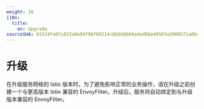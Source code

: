 ```yaml
---
weight: 16
i18n:
  title:
    en: Upgrade
sourceSHA: 91524fa07c832a8a9df9bf60214c8bbb8b04a4ed88e40503a3906571a0ba8019
---
```


# 升级

在升级服务网格的 Istio 版本时，为了避免影响正常的业务操作，请在升级之前创建一个与更高版本 Istio 兼容的 EnvoyFilter。升级后，服务将自动绑定到与升级版本兼容的 EnvoyFilter。
